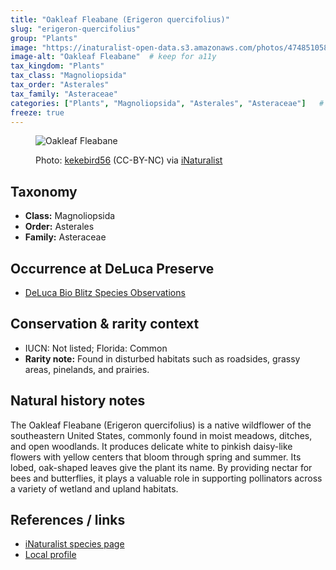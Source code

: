 ```yaml
---
title: "Oakleaf Fleabane (Erigeron quercifolius)"
slug: "erigeron-quercifolius"
group: "Plants"
image: "https://inaturalist-open-data.s3.amazonaws.com/photos/474851058/medium.jpg"       # keep for thumbnails
image-alt: "Oakleaf Fleabane"  # keep for a11y
tax_kingdom: "Plants"
tax_class: "Magnoliopsida"
tax_order: "Asterales"
tax_family: "Asteraceae"
categories: ["Plants", "Magnoliopsida", "Asterales", "Asteraceae"]   # these drive the chips + filtering
freeze: true
---
```


<figure class="species-figure">

<img src="https://inaturalist-open-data.s3.amazonaws.com/photos/474851058/medium.jpg" alt="Oakleaf Fleabane" class="species-photo"/>

<figcaption class="photo-credit">

Photo: <a href="https://www.inaturalist.org/people/kekebird56">kekebird56</a> (CC-BY-NC) via <a href="https://www.inaturalist.org/observations/264421285">iNaturalist</a>

</figcaption>

</figure>

## Taxonomy

-   **Class:** Magnoliopsida
-   **Order:** Asterales
-   **Family:** Asteraceae

## Occurrence at DeLuca Preserve

-   [DeLuca Bio Blitz Species Observations](https://www.inaturalist.org/observations?project_id=191727&subview=table&taxon_id=131153)

## Conservation & rarity context

-   IUCN: Not listed; Florida: Common
-   **Rarity note:**  Found in disturbed habitats such as roadsides, grassy areas, pinelands, and prairies.

## Natural history notes

The Oakleaf Fleabane (Erigeron quercifolius) is a native wildflower of the southeastern United States, commonly found in moist meadows, ditches, and open woodlands. It produces delicate white to pinkish daisy-like flowers with yellow centers that bloom through spring and summer. Its lobed, oak-shaped leaves give the plant its name. By providing nectar for bees and butterflies, it plays a valuable role in supporting pollinators across a variety of wetland and upland habitats.

## References / links

-   [iNaturalist species page](https://www.inaturalist.org/taxa/131153-Erigeron-quercifolius)
-   [Local profile](https://www.fnps.org/plant/erigeron-quercifolius)
